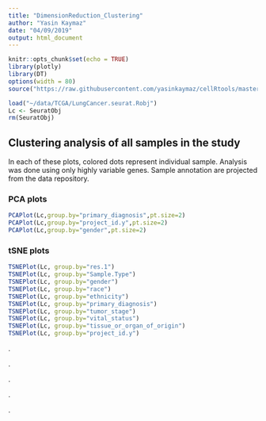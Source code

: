 ```yaml
---
title: "DimensionReduction_Clustering"
author: "Yasin Kaymaz"
date: "04/09/2019"
output: html_document
---
```


```r
knitr::opts_chunk$set(echo = TRUE)
library(plotly)
library(DT)
options(width = 80)
source("https://raw.githubusercontent.com/yasinkaymaz/cellRtools/master/main/functions.R")
```

```r
load("~/data/TCGA/LungCancer.seurat.Robj")
Lc <- SeuratObj
rm(SeuratObj)
```

## Clustering analysis of all samples in the study

In each of these plots, colored dots represent individual sample. Analysis was done using only highly variable genes. Sample annotation are projected from the data repository.



### **PCA plots**

```r

PCAPlot(Lc,group.by="primary_diagnosis",pt.size=2)
PCAPlot(Lc,group.by="project_id.y",pt.size=2)
PCAPlot(Lc,group.by="gender",pt.size=2)
```


### **tSNE plots**

```r
TSNEPlot(Lc, group.by="res.1")
TSNEPlot(Lc, group.by="Sample.Type")
TSNEPlot(Lc, group.by="gender")
TSNEPlot(Lc, group.by="race")
TSNEPlot(Lc, group.by="ethnicity")
TSNEPlot(Lc, group.by="primary_diagnosis")
TSNEPlot(Lc, group.by="tumor_stage")
TSNEPlot(Lc, group.by="vital_status")
TSNEPlot(Lc, group.by="tissue_or_organ_of_origin")
TSNEPlot(Lc, group.by="project_id.y")

```

.

.

.

.

.
